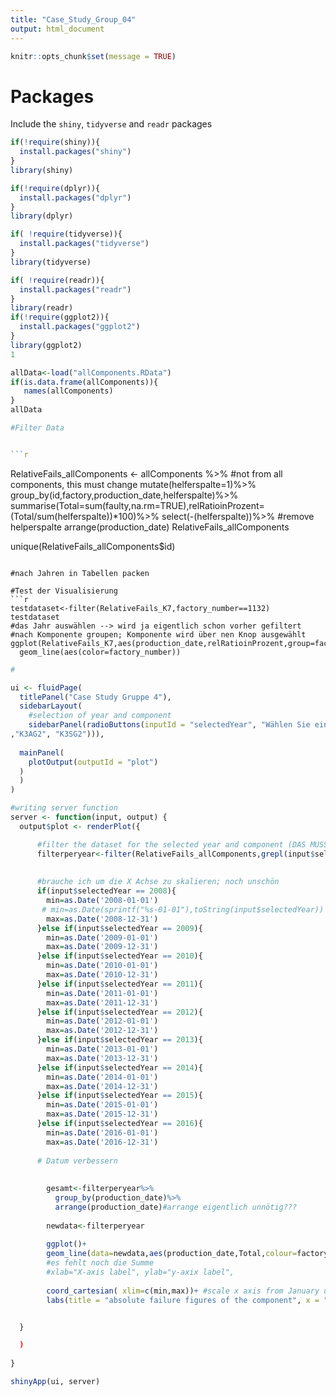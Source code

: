 ```yaml
---
title: "Case_Study_Group_04"
output: html_document
---
```


```r
knitr::opts_chunk$set(message = TRUE)
```

# Packages
Include the `shiny`, `tidyverse` and `readr` packages
```r
if(!require(shiny)){
  install.packages("shiny")
}
library(shiny)

if(!require(dplyr)){
  install.packages("dplyr")
}
library(dplyr)

if( !require(tidyverse)){
  install.packages("tidyverse")
}
library(tidyverse)

if( !require(readr)){
  install.packages("readr")
}
library(readr)
if(!require(ggplot2)){
  install.packages("ggplot2")
}
library(ggplot2)
1

allData<-load("allComponents.RData") 
if(is.data.frame(allComponents)){
   names(allComponents)
}
allData
```

```r

#Filter Data


```r


```
RelativeFails_allComponents <- allComponents %>% #not from all components, this must change
  mutate(helferspalte=1)%>%
 group_by(id,factory,production_date,helferspalte)%>%
  summarise(Total=sum(faulty,na.rm=TRUE),relRatioinProzent= (Total/sum(helferspalte))*100)%>%
  select(-(helferspalte))%>% #remove helperspalte
  arrange(production_date)
RelativeFails_allComponents

unique(RelativeFails_allComponents$id)
```

#nach Jahren in Tabellen packen

#Test der Visualisierung
```r
testdataset<-filter(RelativeFails_K7,factory_number==1132)
testdataset
#das Jahr auswählen --> wird ja eigentlich schon vorher gefiltert
#nach Komponente groupen; Komponente wird über nen Knop ausgewählt
ggplot(RelativeFails_K7,aes(production_date,relRatioinProzent,group=factory_number))+
  geom_line(aes(color=factory_number))

```

```r
#

ui <- fluidPage(
  titlePanel("Case Study Gruppe 4"),
  sidebarLayout(
    #selection of year and component
    sidebarPanel(radioButtons(inputId = "selectedYear", "Wählen Sie ein Analysejahr aus: ", choices = list("2008", "2009", "2010", "2011", "2012", "2013","2014","2015","2016")),radioButtons(inputId = "selectedComponent", "Wählen Sie eine Komponente: ", choices = list("K1BE1", "K1BE2", "K1DI1" ,"K2LE2", "K2ST1", "K2ST2" ,"K3SG1", "K4" ,"K5" ,   "K6" ,   "K7" ,   "K3AG1"
,"K3AG2", "K3SG2"))),
    
  mainPanel(
    plotOutput(outputId = "plot")
  )
  )
)

#writing server function
server <- function(input, output) {
  output$plot <- renderPlot({

      #filter the dataset for the selected year and component (DAS MUSS noch geändert werden; ist viel zu langsam)
      filterperyear<-filter(RelativeFails_allComponents,grepl(input$selectedYear,production_date)==TRUE&grepl(input$selectedComponent,id)==TRUE)
     
      
      #brauche ich um die X Achse zu skalieren; noch unschön
      if(input$selectedYear == 2008){
        min=as.Date('2008-01-01')
       # min=as.Date(sprintf("%s-01-01"),toString(input$selectedYear))
        max=as.Date('2008-12-31')
      }else if(input$selectedYear == 2009){
        min=as.Date('2009-01-01')
        max=as.Date('2009-12-31')
      }else if(input$selectedYear == 2010){
        min=as.Date('2010-01-01')
        max=as.Date('2010-12-31')
      }else if(input$selectedYear == 2011){
        min=as.Date('2011-01-01')
        max=as.Date('2011-12-31')
      }else if(input$selectedYear == 2012){
        min=as.Date('2012-01-01')
        max=as.Date('2012-12-31')
      }else if(input$selectedYear == 2013){
        min=as.Date('2013-01-01')
        max=as.Date('2013-12-31')
      }else if(input$selectedYear == 2014){
        min=as.Date('2014-01-01')
        max=as.Date('2014-12-31')
      }else if(input$selectedYear == 2015){
        min=as.Date('2015-01-01')
        max=as.Date('2015-12-31')
      }else if(input$selectedYear == 2016){
        min=as.Date('2016-01-01')
        max=as.Date('2016-12-31')
     
      # Datum verbessern
      
      
        gesamt<-filterperyear%>%
          group_by(production_date)%>%
          arrange(production_date)#arrange eigentlich unnötig???
      
        newdata<-filterperyear
         
        ggplot()+
        geom_line(data=newdata,aes(production_date,Total,colour=factory))+
        #es fehlt noch die Summe
        #xlab="X-axis label", ylab="y-axix label",
        
        coord_cartesian( xlim=c(min,max))+ #scale x axis from January until December
        labs(title = "absolute failure figures of the component", x = " weeks", y = " failure rate") #not yet weeks must change


  }    

  )
 
}

shinyApp(ui, server)
```
